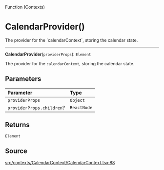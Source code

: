 <SectionTitle>Function (Contexts)</SectionTitle>

# CalendarProvider()

<Description>
The provider for the `calendarContext`, storing the calendar state.
</Description>

---

<a id="undefined" name="undefined"></a>

<SignatureMemberIdentifier>**CalendarProvider**(`providerProps`): `Element`</SignatureMemberIdentifier>

The provider for the `calendarContext`, storing the calendar state.

## Parameters

| Parameter | Type |
| :------ | :------ |
| `providerProps` | `Object` |
| `providerProps.children`? | `ReactNode` |

## Returns

`Element`

## Source

[src/contexts/CalendarContext/CalendarContext.tsx:88](https://github.com/gpbl/react-day-picker/blob/next/src/contexts/CalendarContext/CalendarContext.tsx#L88)
